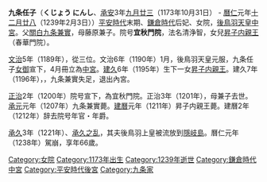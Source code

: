 {{Unreferenced|time=2016-08-19T03:28:13+00:00}}
'''九条任子'''（'''くじょう にんし'''、[[承安_(高倉天皇)|承安]]3年[[九月廿三|九月廿三]]（1173年10月31日） - [[曆仁|曆仁]]元年[[十二月廿八|十二月廿八]]（1239年2月3日））[[平安時代|平安時代]]末期、[[鎌倉時代|鎌倉時代]]后妃、女院，[[後鳥羽天皇|後鳥羽天皇]][[中宮|中宮]]。父[[關白|關白]][[九条兼實|九条兼實]]，母藤原兼子。院号'''宜秋門院'''，法名清浄智，女兒[[昇子内親王|昇子内親王]]（春華門院）。

[[文治|文治]]5年（1189年），從三位。文治6年（1190年）1月，後鳥羽天皇元服，九条任子[[女御|女御]]宣下，4月冊立為[[中宮|中宮]]。[[建久|建久]]6年（1195年）生下一女[[昇子内親王|昇子内親王]]。建久7年（1196年），{{tsl|ja|建久七年の政変|建久七年政變}}，九条兼實失足，退出內宮。

[[正治_(日本)|正治]]2年（1200年）院号宣下，為宜秋門院。正治3年（1201年），母兼子去世。[[承元|承元]]元年（1207年）九条兼實薨。[[建曆|建曆]]元年（1211年）昇子内親王薨。建曆2年（1212年）辞去院号年官・年爵。

[[承久|承久]]3年（1221年）、[[承久之乱|承久之乱]]，其夫後鳥羽上皇被流放到[[隱岐島|隱岐島]]。曆仁元年（1238年）駕崩，享年66歲。
{{平安時代皇后}}

[[Category:女院|Category:女院]]
[[Category:1173年出生|Category:1173年出生]]
[[Category:1239年逝世|Category:1239年逝世]]
[[Category:鎌倉時代中宮|Category:鎌倉時代中宮]]
[[Category:平安時代後宮|Category:平安時代後宮]]
[[Category:九条家|Category:九条家]]